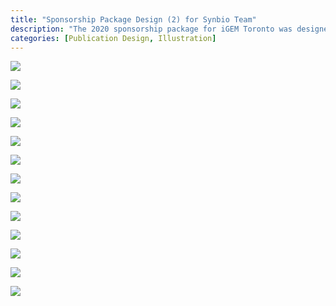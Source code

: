```yaml
---
title: "Sponsorship Package Design (2) for Synbio Team"
description: "The 2020 sponsorship package for iGEM Toronto was designed to introduce the iGEM competition, our team, and our research project to potential departmental and company sponsors. The graphics and layout of the package were created using Adobe InDesign."
categories: [Publication Design, Illustration]
---
```


![](images/iGEM%20Sponsorship%20Package%202021%20copy.jpg)

![](images/iGEM%20Sponsorship%20Package%202021%20copy2.jpg)

![](images/iGEM%20Sponsorship%20Package%202021%20copy3.jpg)

![](images/iGEM%20Sponsorship%20Package%202021%20copy4.jpg)

![](images/iGEM%20Sponsorship%20Package%202021%20copy5.jpg)

![](images/iGEM%20Sponsorship%20Package%202021%20copy6.jpg)

![](images/iGEM%20Sponsorship%20Package%202021%20copy7.jpg)

![](images/iGEM%20Sponsorship%20Package%202021%20copy8.jpg)

![](images/iGEM%20Sponsorship%20Package%202021%20copy9.jpg)

![](images/iGEM%20Sponsorship%20Package%202021%20copy10.jpg)

![](images/iGEM%20Sponsorship%20Package%202021%20copy11.jpg)

![](images/iGEM%20Sponsorship%20Package%202021%20copy12.jpg)

![](images/iGEM%20Sponsorship%20Package%202021%20copy13.jpg)
